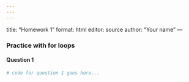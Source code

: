 ```yaml
---
---
---
```

title: "Homework 1"
format: html
editor: source
author: "Your name"
---

### Practice with for loops

#### Question 1

```r
# code for question 1 goes here...
```

